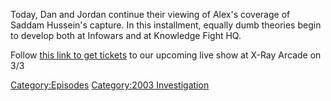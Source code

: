{{DEFAULTSORT:
    #_EPISODE_0766:December 16, 2003
}}{{Episode
    | title           = December 16, 2003
    | caption         = Listen to this episode on [https://knowledgefight.libsyn.com/766-december-16-2003 Libsyn] [https://open.spotify.com/episode/2HsYwDK2RFoQ5pgTMh9EFt Spotify]
    | episodeNumber   = 766
    | length          = 01:09:41
    | airDate         = January 13, 2023
    | coverageDate    = December 16, 2003
    | episodeType     = [[:Category:2003 Investigation|2003 Investigation]]
    | previousEpisode = [[765: Formulaic Objections Part 13]]
    | nextEpisode     = [[767: January 12, 2023]]
}}

{{Stub}}

Today, Dan and Jordan continue their viewing of Alex's coverage of Saddam Hussein's capture.  In this installment, equally dumb theories begin to develop both at Infowars and at Knowledge Fight HQ.

Follow [https://www.etix.com/ticket/p/3326392/knowledge-fight-with-dan-and-jordan-live-podcast-recording--cudahy-xray-arcade this link to get tickets] to our upcoming live show at X-Ray Arcade on 3/3

[[Category:Episodes]]
[[Category:2003 Investigation]]
